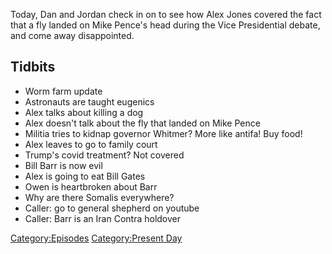{{DEFAULTSORT:
    #_EPISODE_0490:October 9, 2020
}}{{Episode
    | title           = October 9, 2020
    | caption         = Listen to this episode on [https://knowledgefight.libsyn.com/490-october-9-2020 Libsyn] [https://open.spotify.com/episode/5W76RwwlX46qIiKfQiIzdw Spotify], Read the [[Transcript/490: October 9, 2020|Unofficial Transcript]], View discussion on [https://reddit.com/j9jx35 Reddit]
    | episodeNumber   = 490
    | length          = 00:41:51
    | airDate         = October 12, 2020
    | coverageDate    = October 9, 2020
    | episodeType     = [[:Category:Present Day|Present Day]]
    | appearance      = [[Gretchen Whitmer]], [[Bill Barr]], [[Bill Gates]]
    | previousEpisode = [[489: October 2-4, 2020]]
    | nextEpisode     = [[491: October 12, 2020]]
}}

{{Stub}}

Today, Dan and Jordan check in on to see how Alex Jones covered the fact that a fly landed on Mike Pence's head during the Vice Presidential debate, and come away disappointed.

==Tidbits==

*Worm farm update
*Astronauts are taught eugenics
*Alex talks about killing a dog
*Alex doesn't talk about the fly that landed on Mike Pence
*Militia tries to kidnap governor Whitmer? More like antifa! Buy food!
*Alex leaves to go to family court
*Trump's covid treatment? Not covered
*Bill Barr is now evil
*Alex is going to eat Bill Gates
*Owen is heartbroken about Barr
*Why are there Somalis everywhere?
*Caller: go to general shepherd on youtube
*Caller: Barr is an Iran Contra holdover

[[Category:Episodes]]
[[Category:Present Day]]

